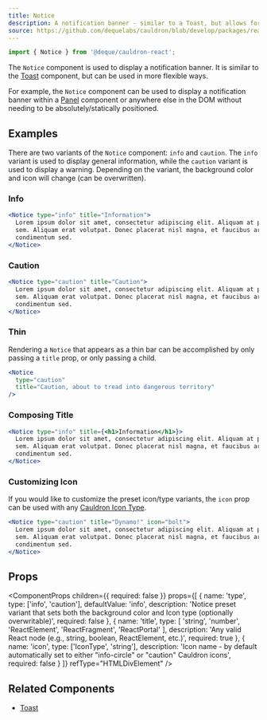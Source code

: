 ```yaml
---
title: Notice
description: A notification banner - similar to a Toast, but allows for more flexibile positioning and control.
source: https://github.com/dequelabs/cauldron/blob/develop/packages/react/src/components/Notice/Notice.tsx
---
```



```js
import { Notice } from '@deque/cauldron-react';
```

The `Notice` component is used to display a notification banner. It is similar to the [Toast](./Toast) component,
but can be used in more flexible ways.

For example, the `Notice` component can be used to display a notification banner within a [Panel](./Panel) component
or anywhere else in the DOM without needing to be absolutely/statically positioned.

## Examples

There are two variants of the `Notice` component: `info` and `caution`. The `info` variant is used to display general
information, while the `caution` variant is used to display a warning. Depending on the variant, the background color
and icon will change (can be overwritten).

### Info

```jsx example
<Notice type="info" title="Information">
  Lorem ipsum dolor sit amet, consectetur adipiscing elit. Aliquam at porttitor
  sem. Aliquam erat volutpat. Donec placerat nisl magna, et faucibus arcu
  condimentum sed.
</Notice>
```

### Caution

```jsx example
<Notice type="caution" title="Caution">
  Lorem ipsum dolor sit amet, consectetur adipiscing elit. Aliquam at porttitor
  sem. Aliquam erat volutpat. Donec placerat nisl magna, et faucibus arcu
  condimentum sed.
</Notice>
```

### Thin

Rendering a `Notice` that appears as a thin bar can be accomplished by only passing a `title` prop, or only passing a child.

```jsx example
<Notice
  type="caution"
  title="Caution, about to tread into dangerous territory"
/>
```

### Composing Title

```jsx example
<Notice type="info" title={<h1>Information</h1>}>
  Lorem ipsum dolor sit amet, consectetur adipiscing elit. Aliquam at porttitor
  sem. Aliquam erat volutpat. Donec placerat nisl magna, et faucibus arcu
  condimentum sed.
</Notice>
```

### Customizing Icon

If you would like to customize the preset icon/type variants, the `icon` prop can be used with any [Cauldron
Icon Type](/components/icon).

```jsx example
<Notice type="caution" title="Dynamo!" icon="bolt">
  Lorem ipsum dolor sit amet, consectetur adipiscing elit. Aliquam at porttitor
  sem. Aliquam erat volutpat. Donec placerat nisl magna, et faucibus arcu
  condimentum sed.
</Notice>
```

## Props

<ComponentProps
  children={{ required: false }}
  props={[
    {
      name: 'type',
      type: ['info', 'caution'],
      defaultValue: 'info',
      description:
        'Notice preset variant that sets both the background color and Icon type (optionally overwritable)',
      required: false
    },
    {
      name: 'title',
      type: [
        'string',
        'number',
        'ReactElement',
        'ReactFragment',
        'ReactPortal'
      ],
      description:
        'Any valid React node (e.g., string, boolean, ReactElement, etc.)',
      required: true
    },
    {
      name: 'icon',
      type: ['IconType', 'string'],
      description:
        'Icon name - by default automatically set to either "info-circle" or "caution" Cauldron icons',
      required: false
    }
  ]}
  refType="HTMLDivElement"
/>

## Related Components

- [Toast](./Toast)
